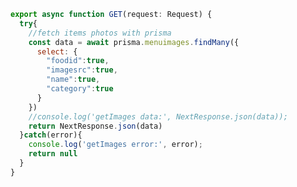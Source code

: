 
```js filename="getImages.js" {3} copy
export async function GET(request: Request) {
  try{
    //fetch items photos with prisma
    const data = await prisma.menuimages.findMany({
      select: {
        "foodid":true, 
        "imagesrc":true, 
        "name":true,
        "category":true
      }
    })
    //console.log('getImages data:', NextResponse.json(data));
    return NextResponse.json(data)
  }catch(error){
    console.log('getImages error:', error);
    return null
  }
}
```